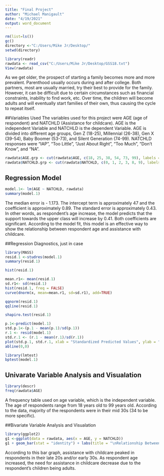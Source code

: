 ---
title: "Final Project"
author: "Michael Manigault"
date: "4/19/2021"
output: word_document
---

```{r}
rm(list=ls())
gc()
directory <-"C:/Users/Mike Jr/Desktop/"
setwd(directory)
```

```{r}
library(readr)
rawdata <- read_csv("C:/Users/Mike Jr/Desktop/GSS18.txt")
View(rawdata)
```

As we get older, the prospect of starting a family becomes more and more prevalent. Parenthood usually occurs during and after college. Both partners, most are usually married, try their best to provide for the family. However, it can be difficult due to certain circumstances such as financial constraints, inability to find work, etc. Over time, the children will become adults and will eventually start families of their own, thus causing the cycle to repeat itself.

##Variables Used
The variables used for this project were AGE (age of respondent) and NATCHLD (Assistance for childcare). AGE is the independent Variable and NATCHLD is the dependent Variable. AGE is divided into different age groups, Gen Z (18-25), Millennial (26-38),  Gen X (39-54), Baby Boomer (53-73), and Silent Generation (74-99). NATCHLD responses were "IAP", "Too Little", "Just About Right", "Too Much", "Don't Know", and "NA".


```{r}
rawdata$AGE.grp <- cut(rawdata$AGE, c(18, 25, 38, 54, 73, 99), labels = c("Gen z", "Millennial", "Gex X", "Boomer", "Silent Generation"))
rawdata$NATCHLD.grp <- cut(rawdata$NATCHLD, c(0, 1, 2, 3, 8, 9), labels = c("IAP", "Too Little", "Just About Right", "Too Much", "Don't Know", "NA"))

```
## Regression Model
```{r}
model.1<- lm(AGE ~ NATCHLD, rawdata)
summary(model.1)

```
The median error is - 1.173. The intercept term is approximately 47 and the coefficient is approximately 0.89. The standard error is approximately 0.43. In other words, as respondent's age increase, the model predicts that the support towards the upper class will increase by 0.41. Both coefficients are significant. According to the model fit, this model is an effective way to show the relationship between respondent age and assistance with childcare.


##Regression Diagnostics, just in case
```{r}
library(MASS)
resid.1 <-studres(model.1)
summary(resid.1)
```

```{r}
hist(resid.1)
```
```{r}
mean.r1<- mean(resid.1)
sd.r1<- sd(resid.1)
hist(resid.1, freq = FALSE)
curve(dnorm(x, mean=mean.r1, sd=sd.r1), add=TRUE)
```

```{r}
qqnorm(resid.1)
qqline(resid.1)
```

```{r}
shapiro.test(resid.1)
```

```{r}
p.1<-predict(model.1)
std.p.1<-(p.1 - mean(p.1)/sd(p.1))
r.1 <- resid(model.1)
std.r.1 <- (r.1 - mean(r.1)/sd(r.1))
plot(std.p.1, std.r.1, xlab = "Standardized Predicted Values", ylab = "Standardized Residuals")
abline(0,0)
```

```{r}
library(lmtest)
bptest(model.1)
```
## Univarate Variable Analysis and Visualation
```{r}
library(descr)
freq(rawdata$AGE)
```
A frequency table used on age variable, which is the independent variable. The age of respondents range from 18 years old to 99 years old. According to the data, majority of the respondents were in their mid 30s (34 to be more specific).

##Bivariate Variable Analysis and Visualation
```{r}
library(ggplot2)
g1 <-ggplot(data = rawdata, aes(x = AGE, y = NATCHLD))
g1 + geom_bar(stat = "identity") + labs(title = "\nRelationship Between Age Group and Assistance for childcare", x= "\nAge", y="\nAssistance for childcare")
```
According to this bar graph, assistance with childcare peaked in respondents in their late 20s and/or early 30s.
As respondent age increased, the need for assistance in childcare decrease due to the respondent’s children being adults.
